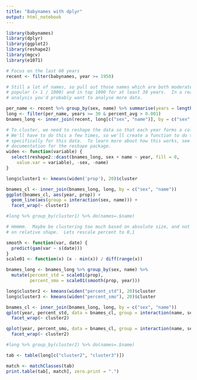 ```yaml
---
title: "Babynames with dplyr"
output: html_notebook
---
```



```r
library(babynames)
library(dplyr)
library(ggplot2)
library(reshape2)
library(mgcv)
library(e1071)

```


```r

# Focus on the last 60 years
recent <- filter(babynames, year >= 1950)

# Still a lot of names, so pull out those names which are both moderately
# popular (> 1 / 1000) and in top 1000 for at least 30 years.  In a real
# analysis you'd probably want to analyse more data.

per_name <- recent %>% group_by(sex, name) %>% summarise(years = length(name), percent_avg = mean(prop))
long <- filter(per_name, years >= 30 & percent_avg > 0.001)
bnames_long <- inner_join(recent, long[c("sex", "name")], by = c("sex", "name"))

# To cluster, we need to reshape the data so that each year forms a column.
# We'll have to do this a few times, so we'll create a function to do this
# specifically for this data.  To learn more about how this works, see the 
# documentation for the reshape package.
widen <- function(variable) {
  select(reshape2::dcast(bnames_long, sex + name ~ year, fill = 0,
    value.var = variable), -sex, -name)
}

long$cluster1 <- kmeans(widen('prop'), 20)$cluster

bnames_cl <- inner_join(bnames_long, long, by = c("sex", "name"))
ggplot(bnames_cl, aes(year, prop)) +
  geom_line(aes(group = interaction(sex, name))) +
  facet_wrap(~ cluster1)

#long %>% group_by(cluster1) %>% do(names=.$name)

# Hmmmm.  Maybe be clustering too much based on absolute size, and not
# on relative shape.  Lets rescale percent to 0,1

smooth <- function(var, date) {
  predict(gam(var ~ s(date)))
}
scale01 <- function(x) (x - min(x)) / diff(range(x))

bnames_long <- bnames_long %>% group_by(sex, name) %>%
  mutate(percent_std = scale01(prop),
         percent_smo = scale01(smooth(prop, year)))

long$cluster2 <- kmeans(widen("percent_std"), 20)$cluster
long$cluster3 <- kmeans(widen("percent_smo"), 20)$cluster

bnames_cl <- inner_join(bnames_long, long, by = c("sex", "name"))
qplot(year, percent_std, data = bnames_cl, group = interaction(name, sex), geom = "line") + 
  facet_wrap(~ cluster2)

qplot(year, percent_smo, data = bnames_cl, group = interaction(name, sex), geom = "line", colour = sex) + 
  facet_wrap(~ cluster2)

#long %>% group_by(cluster2) %>% do(names=.$name)

tab <- table(long[c("cluster2", "cluster3")])

match <- matchClasses(tab)
print.table(tab[, match], zero.print = ".")
```



